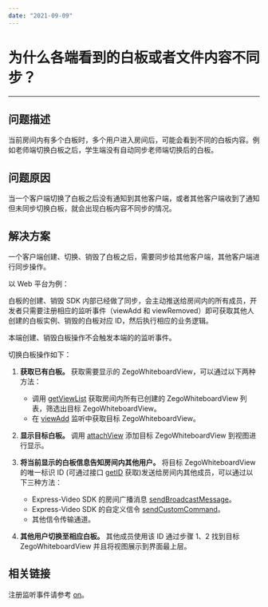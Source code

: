 ```yaml
---
date: "2021-09-09"
---
```

# 为什么各端看到的白板或者文件内容不同步？
---

## 问题描述

当前房间内有多个白板时，多个用户进入房间后，可能会看到不同的白板内容。例如老师端切换白板之后，学生端没有自动同步老师端切换后的白板。

## 问题原因

当一个客户端切换了白板之后没有通知到其他客户端，或者其他客户端收到了通知但未同步切换白板，就会出现白板内容不同步的情况。

## 解决方案
一个客户端创建、切换、销毁了白板之后，需要同步给其他客户端，其他客户端进行同步操作。

以 Web 平台为例：

白板的创建、销毁 SDK 内部已经做了同步，会主动推送给房间内的所有成员，开发者只需要注册相应的监听事件（viewAdd 和 viewRemoved）即可获取其他人创建的白板实例、销毁的白板对应 ID，然后执行相应的业务逻辑。

<Note title="说明">


本端创建、销毁白板操作不会触发本端的的监听事件。


</Note>




切换白板操作如下：

1. **获取已有白板。** 获取需要显示的 ZegoWhiteboardView，可以通过以下两种方法：
    - 调用 [getViewList](https://doc-zh.zego.im/article/api?doc=whiteboardview_API~javascript_web~class~ZegoExpressEngine#get-view-list) 获取房间内所有已创建的 ZegoWhiteboardView 列表，筛选出目标 ZegoWhiteboardView。
    - 在 [viewAdd](https://doc-zh.zego.im/article/api?doc=whiteboardview_API~javascript_web~interface~ZegoEvent#view-add) 监听中获取目标 ZegoWhiteboardView。

2. **显示目标白板。** 调用 [attachView](https://doc-zh.zego.im/article/api?doc=whiteboardview_API~javascript_web~class~ZegoExpressEngine#attach-view) 添加目标 ZegoWhiteboardView 到视图进行显示。

3. **将当前显示的白板信息告知房间内其他用户。** 将目标 ZegoWhiteboardView 的唯一标识 ID (可通过接口 [getID](https://doc-zh.zego.im/article/api?doc=whiteboardview_API~javascript_web~interface~ZegoWhiteboardView#get-id) 获取)发送给房间内其他成员，可以通过以下三种方法：
    - Express-Video SDK 的房间广播消息 [sendBroadcastMessage](https://doc-zh.zego.im/article/api?doc=Express_Video_SDK_API~javascript_web~class~ZegoExpressEngine#send-broadcast-message)。
    - Express-Video SDK 的自定义信令 [sendCustomCommand](https://doc-zh.zego.im/article/api?doc=Express_Video_SDK_API~javascript_web~class~ZegoExpressEngine#send-custom-command)。
    - 其他信令传输通道。
4. **其他用户切换至相应白板。** 其他成员使用该 ID 通过步骤 1、2 找到目标 ZegoWhiteboardView 并且将视图展示到界面最上层。

## 相关链接

注册监听事件请参考 [on](https://doc-zh.zego.im/article/api?doc=whiteboardview_API~javascript_web~class~ZegoExpressEngine#on)。
